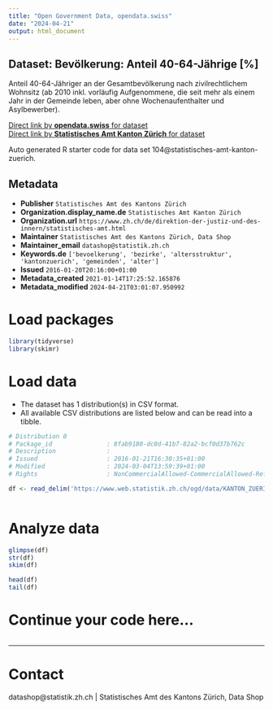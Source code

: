 ```yaml
---
title: "Open Government Data, opendata.swiss"
date: "2024-04-21"
output: html_document
---
```


## Dataset: Bevölkerung: Anteil 40-64-Jährige [%]

Anteil 40-64-Jähriger an der Gesamtbevölkerung nach zivilrechtlichem Wohnsitz (ab 2010 inkl. vorläufig Aufgenommene, die seit mehr als einem Jahr in der Gemeinde leben, aber ohne Wochenaufenthalter und Asylbewerber). 

[Direct link by **opendata.swiss** for dataset](https://opendata.swiss/de/dataset/bevolkerung-anteil-40-64-jahrige)<br>
[Direct link by **Statistisches Amt Kanton Zürich** for dataset](https://www.zh.ch/de/politik-staat/gemeinden/gemeindeportraet.html)

Auto generated R starter code for data set 104@statistisches-amt-kanton-zuerich.

## Metadata

- **Publisher** `Statistisches Amt des Kantons Zürich`
- **Organization.display_name.de** `Statistisches Amt Kanton Zürich`
- **Organization.url** `https://www.zh.ch/de/direktion-der-justiz-und-des-innern/statistisches-amt.html`
- **Maintainer** `Statistisches Amt des Kantons Zürich, Data Shop`
- **Maintainer_email** `datashop@statistik.zh.ch`
- **Keywords.de** `['bevoelkerung', 'bezirke', 'altersstruktur', 'kantonzuerich', 'gemeinden', 'alter']`
- **Issued** `2016-01-20T20:16:00+01:00`
- **Metadata_created** `2021-01-14T17:25:52.165876`
- **Metadata_modified** `2024-04-21T03:01:07.950992`


# Load packages

```r

library(tidyverse)
library(skimr)

```

# Load data

-   The dataset has 1 distribution(s) in CSV format.
-   All available CSV distributions are listed below and can be read into a tibble.

```r

# Distribution 0
# Package_id               : 8fab9180-dc0d-41b7-82a2-bcf0d37b762c
# Description              : 
# Issued                   : 2016-01-21T16:30:35+01:00
# Modified                 : 2024-03-04T13:59:39+01:00
# Rights                   : NonCommercialAllowed-CommercialAllowed-ReferenceRequired

df <- read_delim('https://www.web.statistik.zh.ch/ogd/data/KANTON_ZUERICH_87.csv')



```

# Analyze data

```r

glimpse(df)
str(df)
skim(df)

head(df)
tail(df)

```

# Continue your code here...

```r

```

------------------------------------------------------------------------

# Contact

datashop@statistik.zh.ch | Statistisches Amt des Kantons Zürich, Data Shop
